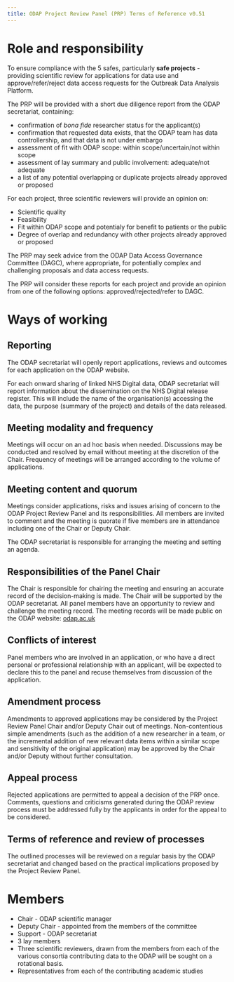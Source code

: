 ```yaml
---
title: ODAP Project Review Panel (PRP) Terms of Reference v0.51
---
```


# Role and responsibility

To ensure compliance with the 5 safes, particularly **safe projects** - providing scientific review for applications for data use and approve/refer/reject data access requests for the Outbreak Data Analysis Platform.

The PRP will be provided with a short due diligence report from the ODAP secretariat, containing:

- confirmation of *bona fide* researcher status for the applicant(s)
- confirmation that requested data exists, that the ODAP team has data controllership, and that data is not under embargo
- assessment of fit with ODAP scope: within scope/uncertain/not within scope
- assessment of lay summary and public involvement: adequate/not adequate
- a list of any potential overlapping or duplicate projects already approved or proposed

For each project, three scientific reviewers will provide an opinion on:

-   Scientific quality
-   Feasibility
-   Fit within ODAP scope and potentialy for benefit to patients or the public
-   Degree of overlap and redundancy with other projects already approved or proposed

The PRP may seek advice from the ODAP Data Access Governance Committee (DAGC), where appropriate, for potentially complex and challenging proposals and data access requests.

The PRP will consider these reports for each project and provide an opinion from one of the following options: approved/rejected/refer to DAGC.

# Ways of working

## Reporting

The ODAP secretariat will openly report applications, reviews and outcomes for each application on the ODAP website. 

For each onward sharing of linked NHS Digital data, ODAP secretariat will report information about the dissemination on the NHS Digital release register. This will include the name of the organisation(s) accessing the data, the purpose (summary of the project) and details of the data released.

## Meeting modality and frequency

Meetings will occur on an ad hoc basis when needed. Discussions may be conducted and resolved by email without meeting at the discretion of the Chair. Frequency of meetings will be arranged according to the volume of applications.

## Meeting content and quorum

Meetings consider applications, risks and issues arising of concern to the ODAP Project Review Panel and its responsibilities. All members are invited to comment and the meeting is quorate if five members are in attendance including one of the Chair or Deputy Chair.

The ODAP secretariat is responsible for arranging the meeting and setting an agenda.

## Responsibilities of the Panel Chair

The Chair is responsible for chairing the meeting and ensuring an accurate record of the decision-making is made. The Chair will be supported by the ODAP secretariat. All panel members have an opportunity to review and challenge the meeting record. The meeting records will be made public on the ODAP website: [odap.ac.uk](https://odap.ac.uk)

## Conflicts of interest

Panel members who are involved in an application, or who have a direct personal or professional relationship with an applicant, will be expected to declare this to the panel and recuse themselves from discussion of the application.

## Amendment process

Amendments to approved applications may be considered by the Project Review Panel Chair and/or Deputy Chair out of meetings. Non-contentious simple amendments (such as the addition of a new researcher in a team, or the incremental addition of new relevant data items within a similar scope and sensitivity of the original application) may be approved by the Chair and/or Deputy without further consultation. 

## Appeal process

Rejected applications are permitted to appeal a decision of the PRP once. Comments, questions and criticisms generated during the ODAP review process must be addressed fully by the applicants in order for the appeal to be considered. 

## Terms of reference and review of processes

The outlined processes will be reviewed on a regular basis by the ODAP secretariat and changed based on the practical implications proposed by the Project Review Panel. 

# Members

- Chair - ODAP scientific manager
- Deputy Chair - appointed from the members of the committee
- Support - ODAP secretariat 
- 3 lay members
- Three scientific reviewers, drawn from the members from each of the various consortia contributing data to the ODAP will be sought on a rotational basis. 
- Representatives from each of the contributing academic studies







